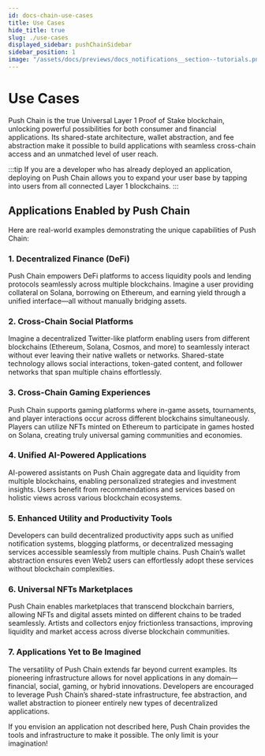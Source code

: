 ```yaml
---
id: docs-chain-use-cases
title: Use Cases
hide_title: true
slug: ./use-cases
displayed_sidebar: pushChainSidebar
sidebar_position: 1
image: "/assets/docs/previews/docs_notifications__section--tutorials.png"
---
```



# Use Cases

Push Chain is the true Universal Layer 1 Proof of Stake blockchain, unlocking powerful possibilities for both consumer and financial applications. Its shared-state architecture, wallet abstraction, and fee abstraction make it possible to build applications with seamless cross-chain access and an unmatched level of user reach.

:::tip 
If you are a developer who has already deployed an application, deploying on Push Chain allows you to expand your user base by tapping into users from all connected Layer 1 blockchains.
:::

<head>
  <title>Use Cases | Push Chain | Push Documentation</title>
</head>

## Applications Enabled by Push Chain

Here are real-world examples demonstrating the unique capabilities of Push Chain:

### 1. **Decentralized Finance (DeFi)**
Push Chain empowers DeFi platforms to access liquidity pools and lending protocols seamlessly across multiple blockchains. Imagine a user providing collateral on Solana, borrowing on Ethereum, and earning yield through a unified interface—all without manually bridging assets.

### 2. **Cross-Chain Social Platforms**
Imagine a decentralized Twitter-like platform enabling users from different blockchains (Ethereum, Solana, Cosmos, and more) to seamlessly interact without ever leaving their native wallets or networks. Shared-state technology allows social interactions, token-gated content, and follower networks that span multiple chains effortlessly.

### 3. **Cross-Chain Gaming Experiences**
Push Chain supports gaming platforms where in-game assets, tournaments, and player interactions occur across different blockchains simultaneously. Players can utilize NFTs minted on Ethereum to participate in games hosted on Solana, creating truly universal gaming communities and economies.

### 4. **Unified AI-Powered Applications**
AI-powered assistants on Push Chain aggregate data and liquidity from multiple blockchains, enabling personalized strategies and investment insights. Users benefit from recommendations and services based on holistic views across various blockchain ecosystems.

### 5. **Enhanced Utility and Productivity Tools**
Developers can build decentralized productivity apps such as unified notification systems, blogging platforms, or decentralized messaging services accessible seamlessly from multiple chains. Push Chain’s wallet abstraction ensures even Web2 users can effortlessly adopt these services without blockchain complexities.

### 6. **Universal NFTs Marketplaces**
Push Chain enables marketplaces that transcend blockchain barriers, allowing NFTs and digital assets minted on different chains to be traded seamlessly. Artists and collectors enjoy frictionless transactions, improving liquidity and market access across diverse blockchain communities.

### 7. **Applications Yet to Be Imagined**

The versatility of Push Chain extends far beyond current examples. Its pioneering infrastructure allows for novel applications in any domain—financial, social, gaming, or hybrid innovations. Developers are encouraged to leverage Push Chain’s shared-state infrastructure, fee abstraction, and wallet abstraction to pioneer entirely new types of decentralized applications.

If you envision an application not described here, Push Chain provides the tools and infrastructure to make it possible. The only limit is your imagination!
